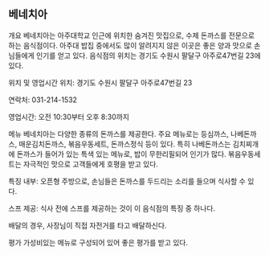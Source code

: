 ## 베네치아

개요
베네치아는 아주대학교 인근에 위치한 숨겨진 맛집으로, 수제 돈까스를 전문으로 하는 음식점이다. 아주대 밥집 중에서도 많이 알려지지 않은 이곳은 좋은 양과 맛으로 손님들에게 인기를 얻고 있다. 음식점의 위치는 경기도 수원시 팔달구 아주로47번길 23에 있다.

위치 및 영업시간
위치: 경기도 수원시 팔달구 아주로47번길 23

연락처: 031-214-1532

영업시간: 오전 10:30부터 오후 8:30까지

메뉴
베네치아는 다양한 종류의 돈까스를 제공한다. 주요 메뉴로는 등심까스, 나베돈까스, 매운김치돈까스, 볶음우동세트, 돈까스정식 등이 있다. 특히 나베돈까스는 김치찌개에 돈까스가 들어가 있는 특색 있는 메뉴로, 밥이 무한리필되어 인기가 많다. 볶음우동세트는 자극적인 맛으로 고객들에게 호평을 받고 있다.

특징
내부: 오픈형 주방으로, 손님들은 돈까스를 두드리는 소리를 들으며 식사할 수 있다.

스프 제공: 식사 전에 스프를 제공하는 것이 이 음식점의 특징 중 하나다.

배달의 경우, 사장님이 직접 자전거를 타고 배달하신다.

평가
가성비있는 메뉴로 구성되어 있어 좋은 평가를 받고 있다.
